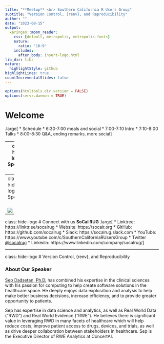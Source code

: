 ```yaml
---
title: "**Meetup** <br> Southern California R Users Group"
subtitle: "Version Control, {renv}, and Reproducibility"
author: ""
date: "2023-08-15"
output: 
  xaringan::moon_reader:
    css: [default, metropolis, metropolis-fonts]
    nature:
      ratio: '16:9'
    includes:
      after_body: insert-logo.html
lib_dir: libs
nature:
  highlightStyle: github
highlightLines: true
countIncrementalSlides: false
---
```


```r
options(htmltools.dir.version = FALSE)
options(servr.daemon = TRUE)
```

# Welcome

.large[
* Schedule
    * 6:30-7:00 meals and social
    * 7:00-7:10 Intro
    * 7:10-8:00 Talks
    * 8:00-8:30 Q&A, ending remarks, more social
]

---
class: hide-logo
# Sponsors
<br>
<br>
  
![](images/UCI_Merage_Business_School.jpg)
---
class: hide-logo
# Sponsors
<br>
<br>

![](images/MDS-Homepage-Header-1536x512.jpg)

---
class: hide-logo
# Connect with us
**SoCal RUG**
.large[
* Linktree: https://linktr.ee/socalrug
* Website: https://socalr.org
* GitHub: https://github.com/socalrug
* Slack: https://socalrug.slack.com
* YouTube: https://www.youtube.com/c/SouthernCaliforniaRUsersGroup
* Twitter [@socalrug](https://twitter.com/socalrug)
* Linkedin: https://www.linkedin.com/company/socalrug/
]

---
class: hide-logo
# Version Control, {renv}, and Reproducibility

### About Our Speaker

[Sep Dadsetan, Ph.D.](https://www.linkedin.com/in/sepdadsetan/) has combined his expertise in the clinical sciences with his passion for computing to help create software solutions in the healthcare space. He deeply enjoys data exploration and analysis to help make better business decisions, increase efficiency, and to provide greater opportunity to patients.

Sep has expertise in data science and analytics, as well as Real World Data ("RWD") and Real World Evidence ("RWE"). He believes there is significant value in leveraging RWD in many facets of healthcare which will help reduce costs, improve patient access to drugs, devices, and trials, as well as drive deeper collaboration between stakeholders in healthcare. Sep is the Executive Director of RWE Analytics at ConcertAI. 

